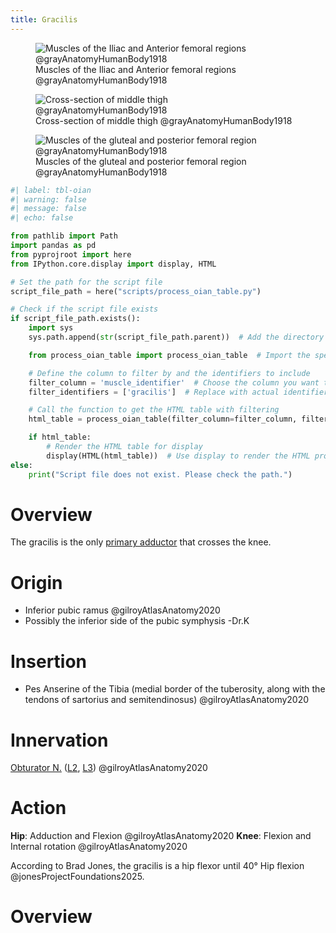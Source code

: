 ```yaml
---
title: Gracilis 
---
```



![Muscles of the Iliac and Anterior femoral regions @grayAnatomyHumanBody1918](/The Archive/Images/Gray anatomy 1918 images/Myology/image430 Muscles of the iliac and anterior femoral regions.gif)

![Cross-section of middle thigh @grayAnatomyHumanBody1918](/The Archive/Images/Gray anatomy 1918 images/Myology/image432 Cross-section through the middle of the thigh.gif)

![Muscles of the gluteal and posterior femoral region @grayAnatomyHumanBody1918](/The Archive/Images/Gray anatomy 1918 images/Myology/image434 Muscles of the gluteal and posterior femoral regions.gif){#fig-gray1918-image434}

```python
#| label: tbl-oian
#| warning: false
#| message: false
#| echo: false

from pathlib import Path
import pandas as pd
from pyprojroot import here
from IPython.core.display import display, HTML

# Set the path for the script file
script_file_path = here("scripts/process_oian_table.py")

# Check if the script file exists
if script_file_path.exists():
    import sys
    sys.path.append(str(script_file_path.parent))  # Add the directory of the script to the system path

    from process_oian_table import process_oian_table  # Import the specific function

    # Define the column to filter by and the identifiers to include
    filter_column = 'muscle_identifier'  # Choose the column you want to filter by
    filter_identifiers = ['gracilis']  # Replace with actual identifiers you want to include

    # Call the function to get the HTML table with filtering
    html_table = process_oian_table(filter_column=filter_column, filter_identifiers=filter_identifiers)

    if html_table:
        # Render the HTML table for display
        display(HTML(html_table))  # Use display to render the HTML properly
else:
    print("Script file does not exist. Please check the path.")

```

# Overview

The gracilis is the only [primary adductor]({{< var ref-hip-adductor-muscle-group.path >}}) that crosses the knee.

# Origin {#origin}

- Inferior pubic ramus @gilroyAtlasAnatomy2020
- Possibly the inferior side of the pubic symphysis -Dr.K

# Insertion {#insertion}

- Pes Anserine of the Tibia (medial border of the tuberosity, along with the tendons of sartorius and semitendinosus) @gilroyAtlasAnatomy2020 

# Innervation {#innervation}

[Obturator N.]({{< var ref-obturator-nerve.path >}}) ([L2]({{< var ref-nerve-root.l2 >}}), [L3]({{< var ref-nerve-root.l3 >}})) @gilroyAtlasAnatomy2020

# Action {#action}

**Hip**: Adduction and Flexion @gilroyAtlasAnatomy2020
**Knee**: Flexion and Internal rotation @gilroyAtlasAnatomy2020

::: {.callout-note}
According to Brad Jones, the gracilis is a hip flexor until 40&deg; Hip flexion @jonesProjectFoundations2025.
:::


# Overview